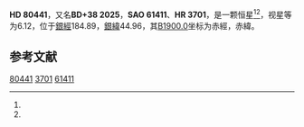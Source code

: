 {{Starbox begin
| name = HD 80441
}}
{{Starbox observe
| epoch = [[J2000.0|J2000.0]]
| constell = {{星座名待查}}<ref name=SIMBAD>{{cite web
 | url=http://simbad.u-strasbg.fr/simbad/sim-id?Ident=HR+3701
 | title =Pulsating variable Star
 | publisher=Centre de Données astronomiques de Strasbourg
 | work=SIMBAD
 | accessdate=2012-07-13}}</ref><ref name=DATA>{{cite web
 | url=http://vizier.u-strasbg.fr/viz-bin/VizieR-5?-out.add=.&-source=5050&-corr=PK=HR&-out.max=9999&HR=3701
 | title=VizieR Detailed Page
 | accessdate=2012-07-13
 | archive-date=2016-03-04
 | archive-url=https://web.archive.org/web/20160304210739/http://vizier.u-strasbg.fr/viz-bin/VizieR-5?-out.add=.&-source=5050&-corr=PK=HR&-out.max=9999&HR=3701
 | dead-url=no
 }}</ref>
| 星官 = 
| ra = {{RA|9|20|59.3}}<ref name=SIMBAD /><ref name=DATA />
| dec = {{DEC|+38|11|18}}<ref name=SIMBAD /><ref name=DATA />
| appmag_v = 6.12<ref name=SIMBAD /><ref name=DATA />
}}
{{Starbox character
| class = F2V+F4V<ref name=SIMBAD /><ref name=DATA />
| b-v = 0.38<ref name=SIMBAD /><ref name=DATA />
| u-b = -0.06<ref name=SIMBAD /><ref name=DATA />
| r-i = <ref name=SIMBAD /><ref name=DATA />
| variable = 
}}
{{Starbox astrometry
| radial_v = -0.06
| prop_mo_ra = 1
| parallax = 0.018
| p_error =
}}
{{Starbox catalog
| names =BD+38 2025，[[SAO星表|SAO]] 61411，[[HD星表|HD]] 80441，[[HR星表|HR]] 3701}}
{{Starbox reference |Simbad=HR+3701}}
{{Starbox end}}

'''HD 80441'''，又名'''BD+38 2025'''，'''SAO 61411'''、'''HR 3701'''，是一颗恒星<ref name=SIMBAD /><ref name=DATA />，视星等为6.12，位于[[銀道座標系|銀經]]184.89，[[銀道座標系|銀緯]]44.96，其[[B1900.0|B1900.0]]坐标为赤經{{RA|9|14|43.5}}，赤緯{{DEC|+38|44.96|43}}。

== 参考文献 ==
{{reflist}}

{{star-stub}}

[[Category:HD和HDE天體|80441]]
[[Category:HR天體|3701]]
[[Category:SAO天體|61411]]
